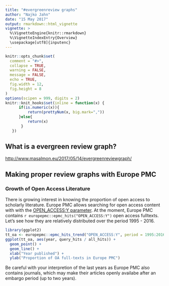 ```yaml
---
title: "#evergreenreview graphs"
author: "Najko Jahn"
date: "15 May 2017"
output: rmarkdown::html_vignette
vignette: >
  %\VignetteEngine{knitr::rmarkdown}
  %\VignetteIndexEntry{Overview}
  \usepackage[utf8]{inputenc}
---
```


```r
knitr::opts_chunk$set(
  comment = "#>",
  collapse = TRUE,
  warning = FALSE,
  message = FALSE,
  echo = TRUE,
  fig.width = 12,
  fig.height = 8
)
options(scipen = 999, digits = 2)
knitr::knit_hooks$set(inline = function(x) {
      if(is.numeric(x)){
          return(prettyNum(x, big.mark=","))
      }else{
          return(x)
       }
   })
```

## What is a evergreen review graph?

<http://www.masalmon.eu/2017/05/14/evergreenreviewgraph/>

## Making proper review graphs with Europe PMC

### Growth of Open Access Literature

There is growing interest in knowing the proportion of open access to scholarly literature. Europe PMC allows searching for open access content with with the [OPEN_ACCESS:Y parameter](https://europepmc.org/search?query=OPEN_ACCESS:Y&page=1&sortby=Relevance). At the moment, Europe PMC contains `r europepmc::epmc_hits("OPEN_ACCESS:Y")` open access fulltexts. Let's see how they are relatively distributed over the period 1995 - 2016.

```r
library(ggplot2)
tt_oa <- europepmc::epmc_hits_trend("OPEN_ACCESS:Y", period = 1995:2016, synonym = FALSE)
ggplot(tt_oa, aes(year, query_hits / all_hits)) + 
  geom_point() + 
  geom_line() +
  xlab("Year published") + 
  ylab("Proportion of OA full-texts in Europe PMC")
```

Be careful with your interpretion of the last years as Europe PMC also contains journals, which may make their articles openly availabe after an embargo period (up to two years). 
